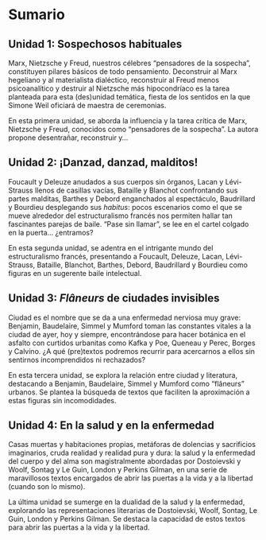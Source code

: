 # Sumario {.unnumbered}

## **Unidad 1: Sospechosos habituales**

Marx, Nietzsche y Freud, nuestros célebres “pensadores de la sospecha”, constituyen pilares básicos de todo pensamiento. Deconstruir al Marx hegeliano y al materialista dialéctico, reconstruir al Freud menos psicoanalítico y destruir al Nietzsche más hipocondríaco es la tarea planteada para esta (des)unidad temática, fiesta de los sentidos en la que Simone Weil oficiará de maestra de ceremonias.

En esta primera unidad, se aborda la influencia y la tarea crítica de Marx, Nietzsche y Freud, conocidos como "pensadores de la sospecha". La autora propone desentrañar, reconstruir y...

## **Unidad 2: ¡Danzad, danzad, malditos!**

Foucault y Deleuze anudados a sus cuerpos sin órganos, Lacan y Lévi-Strauss llenos de casillas vacías, Bataille y Blanchot confrontando sus partes malditas, Barthes y Debord enganchados al espectáculo, Baudrillard y Bourdieu desplegando sus *habitus*: pocos escenarios como el que se mueve alrededor del estructuralismo francés nos permiten hallar tan fascinantes parejas de baile. “Pase sin llamar”, se lee en el cartel colgado en la puerta... ¿entramos?

En esta segunda unidad, se adentra en el intrigante mundo del estructuralismo francés, presentando a Foucault, Deleuze, Lacan, Lévi-Strauss, Bataille, Blanchot, Barthes, Debord, Baudrillard y Bourdieu como figuras en un sugerente baile intelectual.

## **Unidad 3: *Flâneurs* de ciudades invisibles**

Ciudad es el nombre que se da a una enfermedad nerviosa muy grave: Benjamin, Baudelaire, Simmel y Mumford toman las constantes vitales a la ciudad de ayer, hoy y siempre, encontrándose para hacer botánica en el asfalto con curtidos urbanitas como Kafka y Poe, Queneau y Perec, Borges y Calvino. ¿A qué (pre)textos podremos recurrir para acercarnos a ellos sin sentirnos incomprendidos ni rechazados?

En esta tercera unidad, se explora la relación entre ciudad y literatura, destacando a Benjamin, Baudelaire, Simmel y Mumford como "flâneurs" urbanos. Se plantea la búsqueda de textos que faciliten la aproximación a estas figuras sin incomodidades.

## **Unidad 4: En la salud y en la enfermedad**

Casas muertas y habitaciones propias, metáforas de dolencias y sacrificios imaginarios, cruda realidad y realidad pura y dura: la salud y la enfermedad del cuerpo y del alma son magistralmente abordadas por Dostoievski y Woolf, Sontag y Le Guin, London y Perkins Gilman, en una serie de maravillosos textos encargados de abrir las puertas a la vida y a la libertad (cuando son lo mismo).

La última unidad se sumerge en la dualidad de la salud y la enfermedad, explorando las representaciones literarias de Dostoievski, Woolf, Sontag, Le Guin, London y Perkins Gilman. Se destaca la capacidad de estos textos para abrir las puertas a la vida y la libertad.
